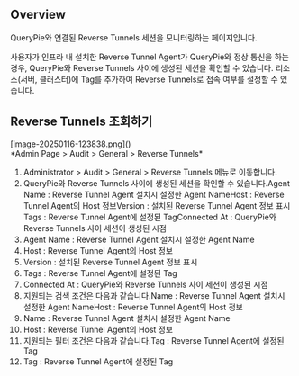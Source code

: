 ## Overview
QueryPie와 연결된 Reverse Tunnels 세션을 모니터링하는 페이지입니다.

사용자가 인프라 내 설치한 Reverse Tunnel Agent가 QueryPie와 정상 통신을 하는 경우, QueryPie와 Reverse Tunnels 사이에 생성된 세션을 확인할 수 있습니다. 리소스(서버, 클러스터)에 Tag를 추가하여 Reverse Tunnels로 접속 여부를 설정할 수 있습니다.

## Reverse Tunnels 조회하기
<p align="center">
<div>[image-20250116-123838.png]()</div>
*Admin Page &gt; Audit &gt; General &gt; Reverse Tunnels*
</p>

1. Administrator > Audit > General > Reverse Tunnels 메뉴로 이동합니다.
2. QueryPie와 Reverse Tunnels 사이에 생성된 세션을 확인할 수 있습니다.Agent Name : Reverse Tunnel Agent 설치시 설정한 Agent NameHost : Reverse Tunnel Agent의 Host 정보Version : 설치된 Reverse Tunnel Agent 정보 표시Tags : Reverse Tunnel Agent에 설정된 TagConnected At : QueryPie와 Reverse Tunnels 사이 세션이 생성된 시점
  1. Agent Name : Reverse Tunnel Agent 설치시 설정한 Agent Name
  2. Host : Reverse Tunnel Agent의 Host 정보
  3. Version : 설치된 Reverse Tunnel Agent 정보 표시
  4. Tags : Reverse Tunnel Agent에 설정된 Tag
  5. Connected At : QueryPie와 Reverse Tunnels 사이 세션이 생성된 시점
3. 지원되는 검색 조건은 다음과 같습니다.Name : Reverse Tunnel Agent 설치시 설정한 Agent NameHost : Reverse Tunnel Agent의 Host 정보
  1. Name : Reverse Tunnel Agent 설치시 설정한 Agent Name
  2. Host : Reverse Tunnel Agent의 Host 정보
4. 지원되는 필터 조건은 다음과 같습니다.Tag : Reverse Tunnel Agent에 설정된 Tag
  1. Tag : Reverse Tunnel Agent에 설정된 Tag
